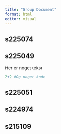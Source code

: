 ```yaml
---
title: "Group Document"
format: html
editor: visual
---
```


## s225074

## s225049

Her er noget tekst

```r
2+2 #Og noget kode
```

## s225051

## s224974

## s215109
